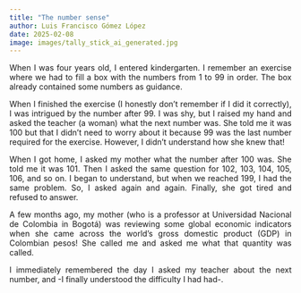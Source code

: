 ---
title: "The number sense"
author: Luis Francisco Gómez López
date: 2025-02-08
image: images/tally_stick_ai_generated.jpg
---

```{=html}
<style>
  p { 
    text-align: justify;
  }
</style>
```

When I was four years old, I entered kindergarten. I remember an exercise where we had to fill a box with the numbers from 1 to 99 in order. The box already contained some numbers as guidance.

When I finished the exercise (I honestly don't remember if I did it correctly), I was intrigued by the number after 99. I was shy, but I raised my hand and asked the teacher (a woman) what the next number was. She told me it was 100 but that I didn't need to worry about it because 99 was the last number required for the exercise. However, I didn't understand how she knew that!

When I got home, I asked my mother what the number after 100 was. She told me it was 101. Then I asked the same question for 102, 103, 104, 105, 106, and so on. I began to understand, but when we reached 199, I had the same problem. So, I asked again and again. Finally, she got tired and refused to answer.

A few months ago, my mother (who is a professor at Universidad Nacional de Colombia in Bogotá) was reviewing some global economic indicators when she came across the world's gross domestic product (GDP) in Colombian pesos! She called me and asked me what that quantity was called.

I immediately remembered the day I asked my teacher about the next number, and -I finally understood the difficulty I had had-.
